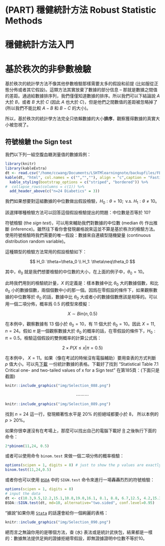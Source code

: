 # (PART) 穩健統計方法 Robust Statistic Methods {-}

# 穩健統計方法入門

# 基於秩次的非參數檢驗

基於秩次的統計學方法不像其他參數檢驗那樣需要太多的假設和前提 (比如服從正態分佈或者其它假設)。這類方法其實放棄了數據的部分信息 -- 那就是數據之間值的差距。通過給數據排序列，我們僅僅知道數據的排序。所以我們可以下結論說 $A$ 大於 $B$，或者 $B$ 大於 $C$ (因此 $A$ 也大於 $C$)，但是他們之間數值的差距被忽略掉了 (所以我們不能比較 $A-B$ 和 $B-C$ 的大小)。

所以，基於秩次的統計學方法完全只依賴數據的大小**排序**，觀察獲得數據的真實大小被忽視了。

## 符號檢驗 the Sign test

我們以下列一組空腹血糖測量值的數據爲例：

```r
library(knitr)
library(kableExtra)
dt <- read.csv("/home/ccwang/Documents/LSHTMlearningnote/backupfiles/FBG.csv", header = F)
kable(dt, "html", col.names = c("","",""), align = "c",caption = "Fasting Glucose Level (mmol/L)") %>%
  kable_styling(bootstrap_options = c("striped", "bordered")) %>%
#  collapse_rows(columns = c(1)) %>%
  add_header_above(c("n=24 Diabetics" = 3))
```
我們如果想要對這組數據的中位數做出假設檢驗，$H_0: \theta = 10; \text{ v.s. } H_1: \theta\neq10$。

該選擇哪種檢驗方法可以回答這個假設檢驗提出的問題：中位數是否等於 $10$?

符號檢驗 (the _sign test_)，可以用來輔助我們對數據的中位數 (median $\theta$) 作出推斷 (inference)。雖然往下看你會發現嚴格說來這並不算是基於秩次的檢驗方法。使用符號檢驗時我們需要的唯一假設：數據來自連續型隨機變量 (continuous distribution random variable)。

這種類型的檢驗方法常用的假設檢驗如下：

$$
H_0: \theta=\theta_0 \\
H_1: \theta\neq\theta_0
$$

其中，$\theta_0$ 就是我們想要檢驗的中位數的大小，在上面的例子中，$\theta_0=10$。

此時我們用到的檢驗統計量，$X$ 的定義是：樣本數據中比 $\theta_0$ 大的數據個數，和比 $\theta_0$ 小的數據個數，兩個個數中小的那一個。因爲在零假設的條件下，如果觀察數據的中位數等於 $\theta_0$ 的話，數據中比 $\theta_0$ 大或者小的數據個數應該是相等的。可以用一個二項分佈，概率爲 $0.5$ 的模型來模擬：

$$X\sim Bin(n, 0.5)$$

在本例中，觀察數據有 13 個小於 $\theta_0=10$，有 11 個大於 $\theta_0=10$。因此 $X=11, n=24$。假如 $\pi$ 是一個觀察數據大於 $\theta_0$ 的概率的話，在零假設的條件下，$H_0: \pi=0.5$。檢驗這個假設的雙側概率的計算公式爲：

$$2\times P(X\leqslant x|\pi=0.5)$$

在本例中， $X=11$。如果（像在考試的時候沒有電腦輔助）要用查表的方式判斷 $p$ 值大小。可以先[下載](http://onlinelibrary.wiley.com/doi/10.1002/9780470776124.app1/pdf) 一份統計數據的表格。下載好了找到 "Statistical Table 7.1 Critical one- and two-tailed values of x for a Sign test" 在第185頁：(下面只是截圖)


```r
knitr::include_graphics("img/Selection_088.png")
```
$$\cdots\cdots\cdots$$

```r
knitr::include_graphics("img/Selection_089.png")
```

找到 $n=24$ 這一行，發現顯著性水平是 $20\%$ 的拒絕域都要小於 $8$， 所以本例的 $p>20\%$。

如果你很幸運沒有在考場上，那麼可以找出自己的電腦下載好 [R](https://www.r-project.org/) 之後執行下面的命令：

```r
2*pbinom(11,24, 0.5)
```
或者可以使用命令 `binom.test` 來做一個二項分佈的概率檢驗：

```r
options(scipen = 1, digits = 8) # just to show the p values are exactly the same
binom.test(11,24,0.5)
```

或者你也可以使用 [`BSDA`](https://alanarnholt.github.io/BSDA/) 中的 `SIGN.test` 命令來進行一場轟轟烈烈的符號檢驗：

```r
options(scipen = 1, digits = 8)
# input the data
dt <- c(10.3,9.5,12.2,15.1,10.8,19.0,16.1, 8.1, 8.8, 6.7,12.5, 4.2,15.3, 7.2, 9.3, 8.6, 5.3,6.7 ,5.2,13.3, 7.5, 4.9,19.5,11.1)
BSDA::SIGN.test(dt, md=10, alternative="two.sided", conf.level=0.95)
```

“據說”如果你用 [`Stata`](https://www.stata.com/) 的話還會給你一個絢麗的表格：

```r
knitr::include_graphics("img/Selection_090.png")
```

總而言之無論你用的是哪個方法，查 (水) 表法或是統計武俠包，結果都是一樣的：數據無法提供足夠的證據拒絕零假設，即無證據證明中位數不等於10。
